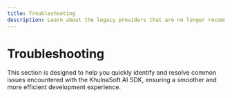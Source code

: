 ```yaml
---
title: Troubleshooting
description: Learn about the legacy providers that are no longer recommended for use in your app.
---
```


# Troubleshooting

This section is designed to help you quickly identify and resolve common issues encountered with the KhulnaSoft AI SDK, ensuring a smoother and more efficient development experience.

<Support />

